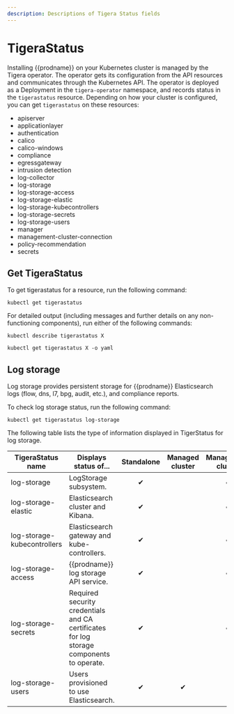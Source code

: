 ```yaml
---
description: Descriptions of Tigera Status fields
---
```


# TigeraStatus

Installing {{prodname}} on your Kubernetes cluster is managed by the Tigera operator. The operator gets its configuration from the API resources and communicates through the Kubernetes API. The operator is deployed as a Deployment in the `tigera-operator` namespace, and records status in the `tigerastatus` resource. Depending on how your cluster is configured, you can get `tigerastatus` on these resources:

- apiserver
- applicationlayer
- authentication
- calico
- calico-windows
- compliance
- egressgateway
- intrusion detection
- log-collector
- log-storage
- log-storage-access
- log-storage-elastic
- log-storage-kubecontrollers
- log-storage-secrets
- log-storage-users
- manager
- management-cluster-connection
- policy-recommendation
- secrets

## Get TigeraStatus

To get tigerastatus for a resource, run the following command:

   `kubectl get tigerastatus`

For detailed output (including messages and further details on any non-functioning components), run either of the following commands:

   `kubectl describe tigerastatus X`

   `kubectl get tigerastatus X -o yaml`

## Log storage

Log storage provides persistent storage for {{prodname}} Elasticsearch logs (flow, dns, l7, bpg, audit, etc.), and compliance reports.

To check log storage status, run the following command:

   `kubectl get tigerastatus log-storage`

The following table lists the type of information displayed in TigerStatus for log storage.

| TigeraStatus name           | Displays status of...                                        | Standalone             | Managed cluster    | Management cluster          |
| --------------------------- | ------------------------------------------------------------ | ---------------------- | ------------------ | --------------------------- |
| log-storage                 | LogStorage subsystem.                                        | <center>  ✔</center>   |                    | <center>✔</center>          |
| log-storage-elastic         | Elasticsearch cluster and Kibana.                            | <center>    ✔</center> |                    | <center>      ✔</center>    |
| log-storage-kubecontrollers | Elasticsearch gateway and kube-controllers.                  | <center>✔</center>     |                    | <center>✔</center>          |
| log-storage-access          | {{prodname}} log storage API service.                        | <center>✔</center>     |                    | <center>         ✔</center> |
| log-storage-secrets         | Required security credentials and CA certificates for log storage components to operate. | <center>✔</center>     |                    | <center>✔</center>          |
| log-storage-users           | Users provisioned to use Elasticsearch.                      | <center>✔</center>     | <center>✔</center> |                             |






